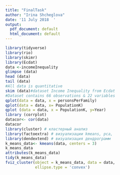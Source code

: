 ---
title: "FinalTask"
author: "Irina Shcheglova"
date: '11 July 2018  '
output:
  pdf_document: default
  html_document: default
---

```{r}
library(tidyverse)
library(rio)
library(skimr)
library(Ecdat)
data <-incomeInequality 
glimpse (data)
head (data)
tail (data)
#All data is quantitative 
skim (data)#dataset Income Inequality from Ecdat 
#Dataset contains 66 observations & 22 variables 
qplot(data = data, x = personsPerFamily)
qplot(data = data, x= PopulationK)
qplot (data = data, x = PopulationK, y=Year)
library (corrplot)
datacor<- cor(data)
datacor
library(cluster) # кластерный анализ
library(factoextra) # визуализации kmeans, pca,
library(dendextend) # визуализация дендрограмм
k_means_data<- kmeans(data, centers = 3)
k_means_data
attributes(k_means_data)
tidy(k_means_data)
fviz_cluster(object = k_means_data, data = data,
             ellipse.type = 'convex')
```

